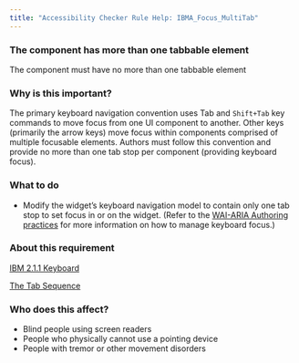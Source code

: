 ```yaml
---
title: "Accessibility Checker Rule Help: IBMA_Focus_MultiTab"
---
```


<div className="toolHelp">
<Row>
<Column colLg={16} colMd={8} colSm={4} className="toolHead">

### The component has more than one tabbable element

<div id="locLevel"></div>

The component must have no more than one tabbable element

</Column>
</Row>
<Row>
<Column colLg={11} colMd={5} colSm={4} className="toolMain">

### Why is this important?

The primary keyboard navigation convention uses Tab and `Shift+Tab` key commands to move focus from one UI component to another. Other keys (primarily the arrow keys) move focus within components comprised of multiple focusable elements. Authors must follow this convention and provide no more than one tab stop per component (providing keyboard focus).

<div id="locSnippet"></div>

### What to do
* Modify the widget’s keyboard navigation model to contain only one tab stop to set focus in or on the widget. (Refer to the [WAI-ARIA Authoring practices](https://www.w3.org/TR/wai-aria-practices-1.2/#keyboard) for more information on how to manage keyboard focus.)

</Column>
<Column colLg={5} colMd={3} colSm={4} className="toolLeft">

### About this requirement

[IBM 2.1.1 Keyboard](https://www.ibm.com/able/requirements/requirements/#2_1_1)

[The Tab Sequence](https://www.w3.org/TR/wai-aria-practices-1.2/#kbd_general_between)

### Who does this affect?

* Blind people using screen readers
* People who physically cannot use a pointing device
* People with tremor or other movement disorders

</Column>
</Row>
</div>

